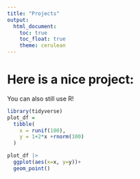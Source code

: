 ```yaml
---
title: "Projects"
output: 
  html_document:
    toc: true
    toc_float: true
    theme: cerulean
---
```


# Here is a nice project:

You can also still use R!

```r
library(tidyverse)
plot_df = 
  tibble(
    x = runif(100),
    y = 1+2*x +rnorm(100)
  )

plot_df |>
  ggplot(aes(x=x, y=y))+
  geom_point()
```


